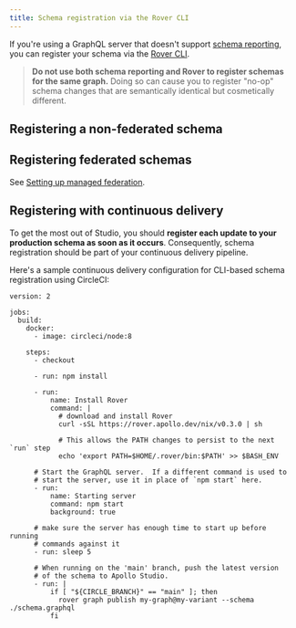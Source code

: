 ```yaml
---
title: Schema registration via the Rover CLI
---
```



If you're using a GraphQL server that doesn't support [schema reporting](./schema-reporting/), you can register your schema via the [Rover CLI](https://www.apollographql.com/docs/rover/).

> **Do not use both schema reporting and Rover to register schemas for the same graph.** Doing so can cause you to register "no-op" schema changes that are semantically identical but cosmetically different.

## Registering a non-federated schema

<RegisterCli />

## Registering federated schemas

See [Setting up managed federation](https://www.apollographql.com/docs/federation/managed-federation/setup/).

## Registering with continuous delivery

To get the most out of Studio, you should **register each update to your production schema as soon as it occurs**. Consequently, schema registration should be part of your continuous delivery pipeline.

Here's a sample continuous delivery configuration for CLI-based schema registration using CircleCI:

```yaml{13,29-31}
version: 2

jobs:
  build:
    docker:
      - image: circleci/node:8

    steps:
      - checkout

      - run: npm install

      - run:
          name: Install Rover
          command: |
            # download and install Rover
            curl -sSL https://rover.apollo.dev/nix/v0.3.0 | sh

            # This allows the PATH changes to persist to the next `run` step
            echo 'export PATH=$HOME/.rover/bin:$PATH' >> $BASH_ENV

      # Start the GraphQL server.  If a different command is used to
      # start the server, use it in place of `npm start` here.
      - run:
          name: Starting server
          command: npm start
          background: true

      # make sure the server has enough time to start up before running
      # commands against it
      - run: sleep 5

      # When running on the 'main' branch, push the latest version
      # of the schema to Apollo Studio.
      - run: |
          if [ "${CIRCLE_BRANCH}" == "main" ]; then
            rover graph publish my-graph@my-variant --schema ./schema.graphql
          fi
```
